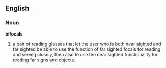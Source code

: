 == English ==
=== Noun ===
'''bifocals'''
#a pair of reading glasses that let the user who is both near sighted and far sighted be able to use the function of far sighted focals for reading and seeing closely, then also to use the near sighted functionality for reading far signs and objects.

{{cleanup}}